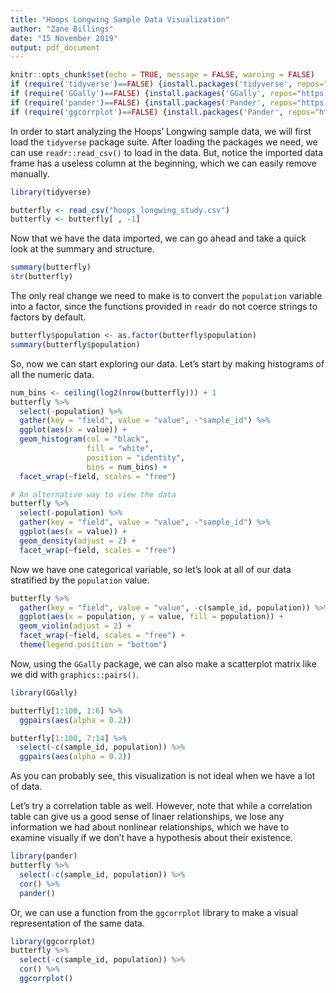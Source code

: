```yaml
---
title: "Hoops Longwing Sample Data Visualization"
author: "Zane Billings"
date: "15 November 2019"
output: pdf_document
---
```


```r
knitr::opts_chunk$set(echo = TRUE, message = FALSE, warning = FALSE)
if (require('tidyverse')==FALSE) {install.packages('tidyverse', repos="https://cran.rstudio.com")}
if (require('GGally')==FALSE) {install.packages('GGally', repos="https://cran.rstudio.com")}
if (require('pander')==FALSE) {install.packages('Pander', repos="https://cran.rstudio.com")}
if (require('ggcorrplot')==FALSE) {install.packages('Pander', repos="https://cran.rstudio.com")}
```

In order to start analyzing the Hoops' Longwing sample data, we will first load the `tidyverse` package suite. After loading the packages we need, we can use `readr::read_csv()` to load in the data. But, notice the imported data frame has a useless column at the beginning, which we can easily remove manually.

```r
library(tidyverse)

butterfly <- read_csv("hoops_longwing_study.csv")
butterfly <- butterfly[ , -1]
```

Now that we have the data imported, we can go ahead and take a quick look at the summary and structure.
```r
summary(butterfly)
str(butterfly)
```

The only real change we need to make is to convert the `population` variable into a factor, since the functions provided in `readr` do not coerce strings to factors by default.

```r
butterfly$population <- as.factor(butterfly$population)
summary(butterfly$population)
```

So, now we can start exploring our data. Let's start by making histograms of all the numeric data.

```r
num_bins <- ceiling(log2(nrow(butterfly))) + 1
butterfly %>% 
  select(-population) %>% 
  gather(key = "field", value = "value", -"sample_id") %>% 
  ggplot(aes(x = value)) +
  geom_histogram(col = "black", 
                 fill = "white", 
                 position = "identity",
                 bins = num_bins) +
  facet_wrap(~field, scales = "free")

# An alternative way to view the data
butterfly %>% 
  select(-population) %>% 
  gather(key = "field", value = "value", -"sample_id") %>% 
  ggplot(aes(x = value)) +
  geom_density(adjust = 2) +
  facet_wrap(~field, scales = "free")
```

Now we have one categorical variable, so let's look at all of our data stratified by the `population` value.
```r
butterfly %>%
  gather(key = "field", value = "value", -c(sample_id, population)) %>% 
  ggplot(aes(x = population, y = value, fill = population)) +
  geom_violin(adjust = 2) +
  facet_wrap(~field, scales = "free") + 
  theme(legend.position = "bottom")
```

Now, using the `GGally` package, we can also make a scatterplot matrix like we did with `graphics::pairs()`.

```r
library(GGally)

butterfly[1:100, 1:6] %>%
  ggpairs(aes(alpha = 0.2))

butterfly[1:100, 7:14] %>% 
  select(-c(sample_id, population)) %>%
  ggpairs(aes(alpha = 0.2))
```

As you can probably see, this visualization is not ideal when we have a lot of data.

Let's try a correlation table as well. However, note that while a correlation table can give us a good sense of linaer relationships, we lose any information we had about nonlinear relationships, which we have to examine visually if we don't have a hypothesis about their existence.

```r
library(pander)
butterfly %>% 
  select(-c(sample_id, population)) %>% 
  cor() %>% 
  pander()
```

Or, we can use a function from the `ggcorrplot` library to make a visual representation of the same data.

```r
library(ggcorrplot)
butterfly %>% 
  select(-c(sample_id, population)) %>%
  cor() %>% 
  ggcorrplot()
```